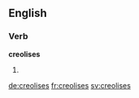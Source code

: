 
==English==

===Verb===
'''creolises'''

# {{en-third-person singular of|creolise}}

[[de:creolises]]
[[fr:creolises]]
[[sv:creolises]]